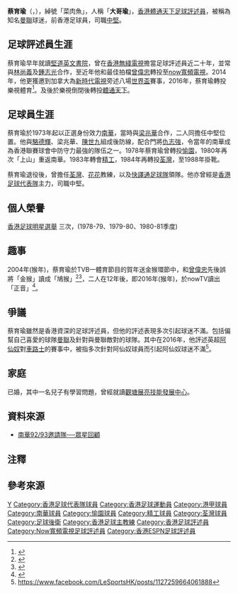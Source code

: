 {{noteta|G1=足球}}
{{Football player infobox 
|  playername = 蔡育瑜 
|  image = Choi York Yee.JPG
|  fullname = 
|  nickname = 大哥瑜、菜肉魚
|  dateofbirth = {{birth date and age|1953|6|21}}
|  cityofbirth = {{HKG-1945}}
|  currentclub = 已退役 
|  position = [[中堅|中堅]]
|  years = 1973–1978<br/>1978–1980<br/>1980–1983<br/>1983–1984<br/>1984–1988
|  clubs = [[南華足球隊|南華]]<br/>[[愉園體育會|愉園]]<br/>[[南華足球隊|南華]]<br/>[[精工足球隊|精工]]<br/>[[荃灣足球會|荃灣]] 
|  caps(goals)  =   ?場 (?球)<br/> ?場 (?球) <br/> ?場 (?球)<br/> ?場 (?球)<br/> ?場 (?球)  
|  nationalyears = 197x–19xx 
|  nationalteam = [[香港足球代表隊|香港]] 
|  nationalcaps(goals) =   ?場 (?球) 
|}}

'''蔡育瑜'''（{{lang-en|Choi York Yee}}，{{bd|1953年|6月21日}}），綽號「菜肉魚」，人稱「'''大哥瑜'''」，[[香港|香港]][[體通天下|體通天下]][[足球評述員|足球評述員]]，被稱為知名[[曼聯|曼聯]]球迷，前香港足球員，司職[[中堅|中堅]]。

==足球評述員生涯==
蔡育瑜早年就讀[[堅道英文書院|堅道英文書院]]{{noteTag|資料出自香港電台第二台廣播節目《守下留情》於2018年2月20日播出的梁能仁訪問。}}，曾在[[香港無綫電視|香港無綫電視]]擔當足球評述員近二十年，並常與[[林尚義|林尚義]]及[[鍾志光|鍾志光]]合作，至近年他和最佳拍檔[[曾偉忠|曾偉忠]]轉投至[[now寬頻電視|now寬頻電視]]。2014年，他更獲邀到加拿大為[[新時代電視|新時代電視]]旁述八場[[2014年世界盃足球賽|世界盃]]賽事，2016年，蔡育瑜轉投樂視體育<ref>{{cite news |title=蔡育瑜過檔樂視　拍Ricky講歐國盃 |url=http://hk.on.cc/hk/bkn/cnt/sport/20160518/bkn-20160518142529589-0518_00882_001.html |work=ON.CC |date=2016-05-18 |accessdate=2018-07-21 |archive-date=2018-07-21 |archive-url=https://web.archive.org/web/20180721073432/http://hk.on.cc/hk/bkn/cnt/sport/20160518/bkn-20160518142529589-0518_00882_001.html |dead-url=no }}</ref>。及後於樂視倒閉後轉投[[體通天下|體通天下]]。

==足球員生涯==
蔡育瑜於1973年起以正選身份效力[[南華足球隊|南華]]，當時與[[梁兆華|梁兆華]]合作，二人同擔任中堅位置。他與[[駱德輝|駱德輝]]、梁兆華、[[陳世九|陳世九]]組成後防線，配合門將[[仇志強|仇志強]]，令當年的南華成為香港聯賽球會中防守力最強的隊伍之一。1978年蔡育瑜曾轉投[[愉園體育會|愉園]]，1980年再次「上山」重返南華。1983年轉會[[精工足球隊|精工]]，1984年再轉投[[荃灣足球會|荃灣]]，至1988年掛靴。

蔡育瑜退役後，曾擔任[[荃灣足球會|荃灣]]、[[花花足球會|花花]]教練，以及[[快譯通足球隊|快譯通足球隊]]領隊。他亦曾經是[[香港足球代表隊|香港足球代表隊]]主力，司職中堅。

==個人榮譽==
[[香港足球明星選舉|香港足球明星選舉]] 三次，(1978-79、1979-80、1980-81季度)

==趣事==
2004年(猴年)，蔡育瑜於TVB一體育節目的賀年送金猴環節中，和[[曾偉忠|曾偉忠]]先後誤將「金猴」讀成「鳩猴」<ref>{{cite news |title=話你知：當年金猴升值3倍 |url=https://hk.entertainment.appledaily.com/entertainment/daily/article/20160124/19464718 |work=蘋果日報 |date=2016-01-24 |accessdate=2018-07-21 |archive-date=2018-07-21 |archive-url=https://web.archive.org/web/20180721073237/https://hk.entertainment.appledaily.com/entertainment/daily/article/20160124/19464718 |dead-url=no }}</ref><ref>{{cite web|title=足金金猴|url=http://www.youtube.com/watch?v=RZeT0Hnl7Yg&feature=related|publisher=youtube|accessdate=2010-03-02|archive-date=2016-04-14|archive-url=https://web.archive.org/web/20160414214036/https://www.youtube.com/watch?v=RZeT0Hnl7Yg&feature=related|dead-url=no}}</ref>，二人在12年後，即2016年(猴年)，於nowTV讀出「正音」<ref>{{cite news |title=與曾偉忠直播爆粗　笑足12年 蔡育瑜重演送X猴　雪前恥 |url=https://hk.entertainment.appledaily.com/entertainment/daily/article/20160124/19464711 |work=蘋果日報 |date=2016-01-24 |accessdate=2018-07-21 |archive-date=2018-07-21 |archive-url=https://web.archive.org/web/20180721073350/https://hk.entertainment.appledaily.com/entertainment/daily/article/20160124/19464711 |dead-url=no }}</ref>。

==爭議==
蔡育瑜雖然是香港資深的足球評述員，但他的評述表現多次引起球迷不滿。包括偏幫自己喜愛的球隊[[曼聯|曼聯]]及針對與曼聯敵對的球隊。其中在2016年，他評述英超[[阿仙奴|阿仙奴]]對[[車路士|車路士]]的賽事中，被指多次針對阿仙奴球員而引起阿仙奴球迷不滿<ref>https://www.facebook.com/LeSportsHK/posts/1127259664061888</ref>。

==家庭==
已婚，其中一名兒子有學習問題，曾經就讀[[觀塘|觀塘]][[展亮技能發展中心|展亮技能發展中心]]。

==資料來源==
*[http://www.hkfa.com/includes_files/board_details.php?news_id=4664 南華92/93邀請隊──眾星回顧]{{Wayback|url=http://www.hkfa.com/includes_files/board_details.php?news_id=4664 |date=20070930013200 }}

==注釋==
{{noteFoot}}

==參考來源==
{{Reflist}}

{{1978-79年香港足球明星選舉最佳十一人}}
{{1979-80年香港足球明星選舉最佳十一人}}
{{1980-81年香港足球明星選舉最佳十一人}}

{{DEFAULTSORT:Choi York Yee}} 
[[Category:蔡姓|Y]]
[[Category:香港足球代表隊球員|Category:香港足球代表隊球員]]
[[Category:香港足球運動員|Category:香港足球運動員]]
[[Category:港甲球員|Category:港甲球員]]
[[Category:南華球員|Category:南華球員]]
[[Category:愉園球員|Category:愉園球員]]
[[Category:精工球員|Category:精工球員]]
[[Category:荃灣球員|Category:荃灣球員]]
[[Category:足球後衛|Category:足球後衛]]
[[Category:香港足球主教練|Category:香港足球主教練]]
[[Category:香港足球評述員|Category:香港足球評述員]]
[[Category:Now寬頻電視足球評述員|Category:Now寬頻電視足球評述員]]
[[Category:香港ESPN足球評述員|Category:香港ESPN足球評述員]]